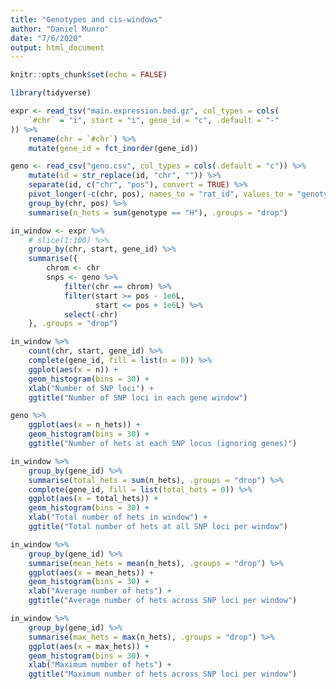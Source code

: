 ```yaml
---
title: "Genotypes and cis-windows"
author: "Daniel Munro"
date: "7/6/2020"
output: html_document
---
```


```r
knitr::opts_chunk$set(echo = FALSE)

library(tidyverse)
```

```r
expr <- read_tsv("main.expression.bed.gz", col_types = cols(
    `#chr` = "i", start = "i", gene_id = "c", .default = "-"
)) %>%
    rename(chr = `#chr`) %>%
    mutate(gene_id = fct_inorder(gene_id))

geno <- read_csv("geno.csv", col_types = cols(.default = "c")) %>%
    mutate(id = str_replace(id, "chr", "")) %>%
    separate(id, c("chr", "pos"), convert = TRUE) %>%
    pivot_longer(-c(chr, pos), names_to = "rat_id", values_to = "genotype") %>%
    group_by(chr, pos) %>%
    summarise(n_hets = sum(genotype == "H"), .groups = "drop")

in_window <- expr %>%
    # slice(1:100) %>%
    group_by(chr, start, gene_id) %>%
    summarise({
        chrom <- chr
        snps <- geno %>%
            filter(chr == chrom) %>%
            filter(start >= pos - 1e6L,
                   start <= pos + 1e6L) %>%
            select(-chr)
    }, .groups = "drop")
```

```r
in_window %>%
    count(chr, start, gene_id) %>%
    complete(gene_id, fill = list(n = 0)) %>%
    ggplot(aes(x = n)) +
    geom_histogram(bins = 30) +
    xlab("Number of SNP loci") +
    ggtitle("Number of SNP loci in each gene window")
```

```r
geno %>%
    ggplot(aes(x = n_hets)) +
    geom_histogram(bins = 30) +
    ggtitle("Number of hets at each SNP locus (ignoring genes)")
```

```r
in_window %>%
    group_by(gene_id) %>%
    summarise(total_hets = sum(n_hets), .groups = "drop") %>%
    complete(gene_id, fill = list(total_hets = 0)) %>%
    ggplot(aes(x = total_hets)) +
    geom_histogram(bins = 30) +
    xlab("Total number of hets in window") +
    ggtitle("Total number of hets at all SNP loci per window")
```

```r
in_window %>%
    group_by(gene_id) %>%
    summarise(mean_hets = mean(n_hets), .groups = "drop") %>%
    ggplot(aes(x = mean_hets)) +
    geom_histogram(bins = 30) +
    xlab("Average number of hets") +
    ggtitle("Average number of hets across SNP loci per window")
```

```r
in_window %>%
    group_by(gene_id) %>%
    summarise(max_hets = max(n_hets), .groups = "drop") %>%
    ggplot(aes(x = max_hets)) +
    geom_histogram(bins = 30) +
    xlab("Maximum number of hets") +
    ggtitle("Maximum number of hets across SNP loci per window")
```
